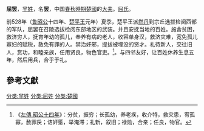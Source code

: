 {{Infobox 先秦人物
|名稱= 屈罢
|圖像=
|圖說=
|姓=[[羋姓|羋]]
|氏=[[屈氏|屈]]
|名=罢
|字=
|別名=
|別字=
|諡號=
|時代=春秋時期
|國家=[[楚國|楚國]]
|身份=
|出生=
|逝世=
|在位=
|父=
|母=
|正妻=
|妾=
|子女=
|太子=
}}
'''屈罢'''，[[羋姓|羋姓]]，名'''罢'''，中国[[春秋時期|春秋時期]][[楚國|楚國]]的[[大夫|大夫]]。[[屈氏|屈氏]]。

前528年（[[鲁昭公|鲁昭公]]十四年、[[楚平王|楚平王]]元年）夏季，楚平王派[[然丹|然丹]]到宗丘选拔检阅西部的军队，屈罢在召陵选拔检阅东部地区的武装。并且安抚当地的百姓。施舍贫困，救济穷人，抚育年幼的孤儿，奉养有病的老人，收容单身汉，救济灾难，宽免孤儿寡妇的赋税，赦免有罪的人。禁治奸邪，提拔被埋没的贤才。礼待新人，交往旧人，赏功，和睦亲族，任用贤良，物色官吏。<ref>《[[:s:春秋左氏傳/昭公|左傳 昭公十四年]]》：分贫，振穷；长孤幼，养老疾，收介特，救灾患，宥孤寡，赦罪戾；诘奸慝，举淹滞；礼新，叙旧；禄勋，合亲；任良，物官。</ref>。与四邻友好，让百姓休养生息五年，然后用兵，合乎于礼。
==參考文獻==
{{reflist}}
[[分类:羋姓|分类:羋姓]]
[[分类:屈姓|分类:屈姓]]
[[分类:楚國|分类:楚國]]